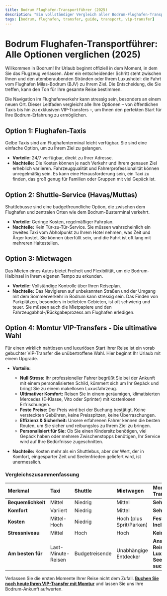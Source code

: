 ```yaml
---
title: Bodrum Flughafen-Transportführer (2025)
description: "Ein vollständiger Vergleich aller Bodrum-Flughafen-Transportoptionen für 2025—Taxis, Shuttlebusse, Mietwagen und VIP-Transfers. Finden Sie den besten Weg vom Flughafen Milas-Bodrum (BJV) zu Ihrem Ziel."
tags: [bodrum, flughafen, transfer, guide, transport, vip-transfer]
---
```


# Bodrum Flughafen-Transportführer: Alle Optionen verglichen (2025)

Willkommen in Bodrum! Ihr Urlaub beginnt offiziell in dem Moment, in dem Sie das Flugzeug verlassen. Aber ein entscheidender Schritt steht zwischen Ihnen und den atemberaubenden Stränden oder Ihrem Luxushotel: die Fahrt vom Flughafen Milas-Bodrum (BJV) zu Ihrem Ziel. Die Entscheidung, die Sie treffen, kann den Ton für Ihre gesamte Reise bestimmen.

Die Navigation im Flughafenverkehr kann stressig sein, besonders an einem neuen Ort. Dieser Leitfaden vergleicht alle Ihre Optionen – von öffentlichen Taxis bis hin zu exklusiven VIP-Transfers –, um Ihnen den perfekten Start für Ihre Bodrum-Erfahrung zu ermöglichen.

## Option 1: Flughafen-Taxis

Gelbe Taxis sind am Flughafenterminal leicht verfügbar. Sie sind eine einfache Option, um zu Ihrem Ziel zu gelangen.

- **Vorteile:** 24/7 verfügbar, direkt zu Ihrer Adresse.
- **Nachteile:** Die Kosten können je nach Verkehr und Ihrem genauen Ziel erheblich variieren. Fahrzeugqualität und Fahrerprofessionalität können unregelmäßig sein. Es kann eine Herausforderung sein, ein Taxi zu finden, das groß genug für Familien oder Gruppen mit viel Gepäck ist.

## Option 2: Shuttle-Service (Havaş/Muttas)

Shuttlebusse sind eine budgetfreundliche Option, die zwischen dem Flughafen und zentralen Orten wie dem Bodrum-Busterminal verkehrt.

- **Vorteile:** Geringe Kosten, regelmäßiger Fahrplan.
- **Nachteile:** Kein Tür-zu-Tür-Service. Sie müssen wahrscheinlich ein zweites Taxi vom Abholpunkt zu Ihrem Hotel nehmen, was Zeit und Ärger kostet. Sie können überfüllt sein, und die Fahrt ist oft lang mit mehreren Haltestellen.

## Option 3: Mietwagen

Das Mieten eines Autos bietet Freiheit und Flexibilität, um die Bodrum-Halbinsel in Ihrem eigenen Tempo zu erkunden.

- **Vorteile:** Vollständige Kontrolle über Ihren Reiseplan.
- **Nachteile:** Das Navigieren auf unbekannten Straßen und der Umgang mit dem Sommerverkehr in Bodrum kann stressig sein. Das Finden von Parkplätzen, besonders in beliebten Gebieten, ist oft schwierig und teuer. Sie müssen auch die Mietpapiere und den Fahrzeugabhol-/Rückgabeprozess am Flughafen erledigen.

## Option 4: Momtur VIP-Transfers - Die ultimative Wahl

Für einen wirklich nahtlosen und luxuriösen Start Ihrer Reise ist ein vorab gebuchter VIP-Transfer die unübertroffene Wahl. Hier beginnt Ihr Urlaub mit einem Upgrade.

- **Vorteile:**
    - **Null Stress:** Ihr professioneller Fahrer begrüßt Sie bei der Ankunft mit einem personalisierten Schild, kümmert sich um Ihr Gepäck und bringt Sie zu einem makellosen Luxusfahrzeug.
    - **Ultimativer Komfort:** Reisen Sie in einem geräumigen, klimatisierten Mercedes (E-Klasse, Vito oder Sprinter) mit kostenlosen Erfrischungen.
    - **Feste Preise:** Der Preis wird bei der Buchung bestätigt. Keine versteckten Gebühren, keine Preisspitzen, keine Überraschungen.
    - **Effizienz & Sicherheit:** Unsere erfahrenen Fahrer kennen die besten Routen, um Sie sicher und reibungslos zu Ihrem Ziel zu bringen.
    - **Personalisiert für Sie:** Ob Sie einen Kindersitz benötigen, viel Gepäck haben oder mehrere Zwischenstopps benötigen, Ihr Service wird auf Ihre Bedürfnisse zugeschnitten.

- **Nachteile:** Kosten mehr als ein Shuttlebus, aber der Wert, der in Komfort, eingesparter Zeit und Seelenfrieden geliefert wird, ist unermesslich.

### Vergleichszusammenfassung

| Merkmal | Taxi | Shuttle | Mietwagen | Momtur VIP-Transfer |
| :--- | :--- | :--- | :--- | :--- |
| **Bequemlichkeit** | Mittel | Niedrig | Mittel | **Sehr hoch** |
| **Komfort** | Variiert | Niedrig | Mittel | **Sehr hoch** |
| **Kosten** | Mittel-Hoch | Niedrig | Hoch (plus Sprit/Parken) | **Fest & All-Inclusive** |
| **Stressniveau** | Mittel | Hoch | Hoch | **Keiner** |
| **Am besten für** | Last-Minute-Reisen | Budgetreisende | Unabhängige Entdecker | **Anspruchsvolle Reisende, die Luxus & Seelenfrieden suchen** |

Verlassen Sie die ersten Momente Ihrer Reise nicht dem Zufall. **[Buchen Sie noch heute Ihren VIP-Transfer mit Momtur](/contact)** und lassen Sie uns Ihre Bodrum-Ankunft aufwerten.